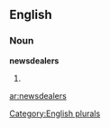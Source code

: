 
==English==

===Noun===
'''newsdealers'''

# {{plural of|[[newsdealer]]}}

[[Category:English plurals]]

[[ar:newsdealers]]